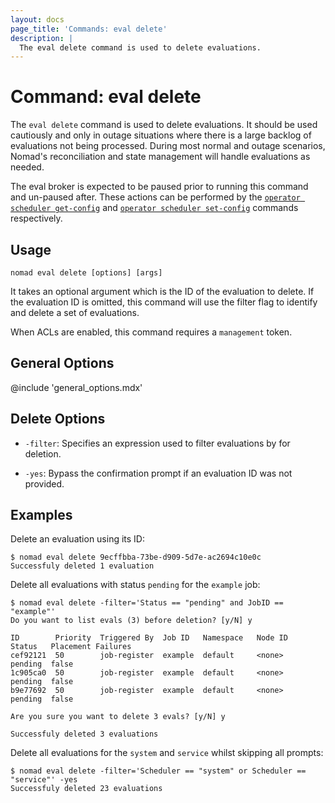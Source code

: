 ```yaml
---
layout: docs
page_title: 'Commands: eval delete'
description: |
  The eval delete command is used to delete evaluations.
---
```


# Command: eval delete

The `eval delete` command is used to delete evaluations. It should be used
cautiously and only in outage situations where there is a large backlog of
evaluations not being processed. During most normal and outage scenarios,
Nomad's reconciliation and state management will handle evaluations as needed.

The eval broker is expected to be paused prior to running this command and
un-paused after. These actions can be performed by the
[`operator scheduler get-config`][scheduler_get_config]
and [`operator scheduler set-config`][scheduler_set_config] commands respectively.

## Usage

```plaintext
nomad eval delete [options] [args]
```

It takes an optional argument which is the ID of the evaluation to delete. If
the evaluation ID is omitted, this command will use the filter flag to identify
and delete a set of evaluations.

When ACLs are enabled, this command requires a `management` token.

## General Options

@include 'general_options.mdx'

## Delete Options

- `-filter`: Specifies an expression used to filter evaluations by for
  deletion.

- `-yes`: Bypass the confirmation prompt if an evaluation ID was not provided.

## Examples

Delete an evaluation using its ID:

```shell-session
$ nomad eval delete 9ecffbba-73be-d909-5d7e-ac2694c10e0c
Successfuly deleted 1 evaluation
```

Delete all evaluations with status `pending` for the `example` job:
```shell-session
$ nomad eval delete -filter='Status == "pending" and JobID == "example"'
Do you want to list evals (3) before deletion? [y/N] y

ID        Priority  Triggered By  Job ID   Namespace   Node ID   Status   Placement Failures
cef92121  50        job-register  example  default     <none>    pending  false
1c905ca0  50        job-register  example  default     <none>    pending  false
b9e77692  50        job-register  example  default     <none>    pending  false

Are you sure you want to delete 3 evals? [y/N] y

Successfuly deleted 3 evaluations
```

Delete all evaluations for the `system` and `service` whilst skipping all
prompts:
```shell-session
$ nomad eval delete -filter='Scheduler == "system" or Scheduler == "service"' -yes
Successfuly deleted 23 evaluations
```

[scheduler_get_config]: /nomad/docs/commands/operator/scheduler-get-config
[scheduler_set_config]: /nomad/docs/commands/operator/scheduler-set-config
